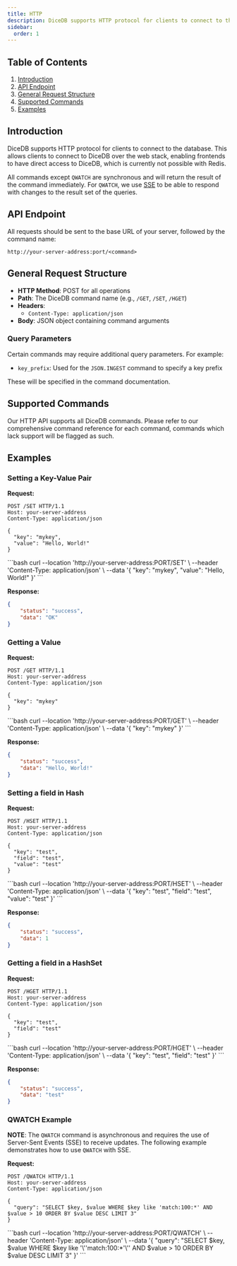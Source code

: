```yaml
--- 
title: HTTP
description: DiceDB supports HTTP protocol for clients to connect to the database. This document explains the request and response format.
sidebar:
  order: 1
---
```



## Table of Contents

1. [Introduction](#introduction)
2. [API Endpoint](#api-endpoint)
3. [General Request Structure](#general-request-structure)
4. [Supported Commands](#supported-commands)
5. [Examples](#examples)

## Introduction

DiceDB supports HTTP protocol for clients to connect to the database. This allows clients to connect to DiceDB over the web stack, enabling frontends to have direct access to DiceDB, which is currently not possible with Redis.

All commands except `QWATCH` are synchronous and will return the result of the command immediately. For `QWATCH`, we use [SSE](https://developer.mozilla.org/en-US/docs/Web/API/Server-sent_events/Using_server-sent_events) to be able to respond with changes to the result set of the queries.


## API Endpoint

All requests should be sent to the base URL of your server, followed by the command name:

```
http://your-server-address:port/<command>
```

## General Request Structure

- **HTTP Method**: POST for all operations
- **Path**: The DiceDB command name (e.g., `/GET`, `/SET`, `/HGET`)
- **Headers**: 
  - `Content-Type: application/json`
- **Body**: JSON object containing command arguments

### Query Parameters

Certain commands may require additional query parameters. For example:

- `key_prefix`: Used for the `JSON.INGEST` command to specify a key prefix

These will be specified in the command documentation.

## Supported Commands

Our HTTP API supports all DiceDB commands. Please refer to our comprehensive command reference for each command, commands which lack support will be flagged as such.

## Examples

### Setting a Key-Value Pair

**Request:**
<Tabs syncKey="http-request-format">
  <TabItem label="HTTP Request">
  ```http
  POST /SET HTTP/1.1
  Host: your-server-address
  Content-Type: application/json

  {
    "key": "mykey",
    "value": "Hello, World!"
  }
  ```
</TabItem>
  <TabItem label="cURL">
  ```bash
  curl --location 'http://your-server-address:PORT/SET' \
  --header 'Content-Type: application/json' \
  --data '{
    "key": "mykey",
    "value": "Hello, World!"
  }'
  ```
  </TabItem>
</Tabs>


**Response:**
```json
{
    "status": "success",
    "data": "OK"
}
```

### Getting a Value

**Request:**
<Tabs syncKey="http-request-format">
  <TabItem label="HTTP Request">
  ```http
  POST /GET HTTP/1.1
  Host: your-server-address
  Content-Type: application/json

  {
    "key": "mykey"
  }
  ```
</TabItem>
  <TabItem label="cURL">
  ```bash
  curl --location 'http://your-server-address:PORT/GET' \
  --header 'Content-Type: application/json' \
  --data '{
    "key": "mykey"
  }'
  ```
  </TabItem>
</Tabs>


**Response:**
```json
{
    "status": "success",
    "data": "Hello, World!"
}
```

### Setting a field in Hash

**Request:**
<Tabs syncKey="http-request-format">
  <TabItem label="HTTP Request">
  ```http
POST /HSET HTTP/1.1
Host: your-server-address
Content-Type: application/json

{
	"key": "test",
	"field": "test",
	"value": "test"
}
```
</TabItem>
  <TabItem label="cURL">
  ```bash
  curl --location 'http://your-server-address:PORT/HSET' \
  --header 'Content-Type: application/json' \
  --data '{
    "key": "test",
    "field": "test",
    "value": "test"
  }'
  ```
  </TabItem>
</Tabs>


**Response:**
```json
{
    "status": "success",
    "data": 1
}
```

### Getting a field in a HashSet

**Request:**
<Tabs syncKey="http-request-format">
  <TabItem label="HTTP Request">
```http
POST /HGET HTTP/1.1
Host: your-server-address
Content-Type: application/json

{
  "key": "test",
  "field": "test"
}
```
</TabItem>
  <TabItem label="cURL">
 ```bash
curl --location 'http://your-server-address:PORT/HGET' \
--header 'Content-Type: application/json' \
--data '{
  "key": "test",
  "field": "test"
}'
```
  </TabItem>
</Tabs>

**Response:**
```json
{
    "status": "success",
    "data": "test"
}
```

### QWATCH Example

**NOTE**: The `QWATCH` command is asynchronous and requires the use of Server-Sent Events (SSE) to receive updates. The following example demonstrates how to use `QWATCH` with SSE.

**Request:**
<Tabs syncKey="http-request-format">
  <TabItem label="HTTP Request">
```http
POST /QWATCH HTTP/1.1
Host: your-server-address
Content-Type: application/json

{
  "query": "SELECT $key, $value WHERE $key like 'match:100:*' AND $value > 10 ORDER BY $value DESC LIMIT 3"
}
```

</TabItem>
  <TabItem label="cURL">
```bash
curl --location 'http://your-server-address:PORT/QWATCH' \
--header 'Content-Type: application/json' \
--data '{
  "query": "SELECT $key, $value WHERE $key like '\''match:100:*'\'' AND $value > 10 ORDER BY $value DESC LIMIT 3"
}'
```
  </TabItem>
</Tabs>




